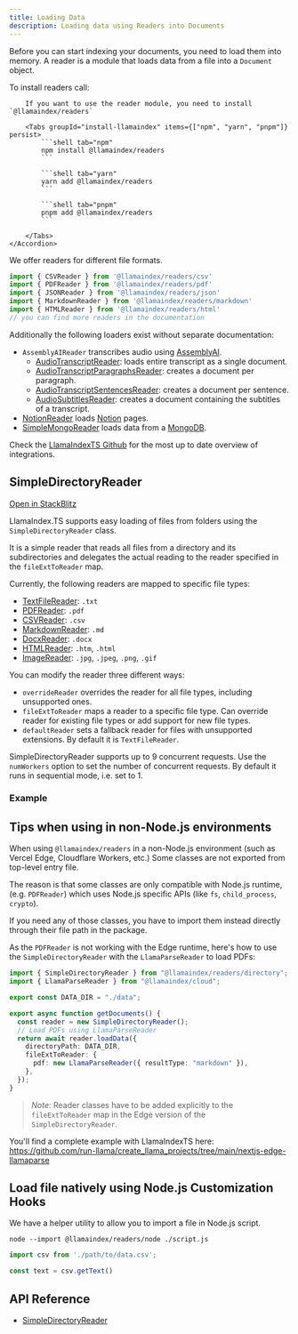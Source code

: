 ```yaml
---
title: Loading Data
description: Loading data using Readers into Documents
---
```



Before you can start indexing your documents, you need to load them into memory.
A reader is a module that loads data from a file into a `Document` object.

To install readers call:

<Accordions>
	<Accordion title="Install @llamaindex/readers">

		If you want to use the reader module, you need to install `@llamaindex/readers`

		<Tabs groupId="install-llamaindex" items={["npm", "yarn", "pnpm"]} persist>
			```shell tab="npm"
			npm install @llamaindex/readers
			```

			```shell tab="yarn"
			yarn add @llamaindex/readers
			```

			```shell tab="pnpm"
			pnpm add @llamaindex/readers
			```

		</Tabs>
	</Accordion>
</Accordions>

We offer readers for different file formats.

```ts twoslash 
import { CSVReader } from '@llamaindex/readers/csv'
import { PDFReader } from '@llamaindex/readers/pdf'
import { JSONReader } from '@llamaindex/readers/json'
import { MarkdownReader } from '@llamaindex/readers/markdown'
import { HTMLReader } from '@llamaindex/readers/html'
// you can find more readers in the documentation
```

Additionally the following loaders exist without separate documentation:

- `AssemblyAIReader` transcribes audio using [AssemblyAI](https://www.assemblyai.com/).
  - [AudioTranscriptReader](/docs/api/classes/AudioTranscriptReader): loads entire transcript as a single document.
  - [AudioTranscriptParagraphsReader](/docs/api/classes/AudioTranscriptParagraphsReader): creates a document per paragraph.
  - [AudioTranscriptSentencesReader](/docs/api/classes/AudioTranscriptSentencesReader): creates a document per sentence.
  - [AudioSubtitlesReader](/docs/api/classes/AudioTranscriptParagraphsReader): creates a document containing the subtitles of a transcript.
- [NotionReader](/docs/api/classes/NotionReader) loads [Notion](https://www.notion.so/) pages.
- [SimpleMongoReader](/docs/api/classes/SimpleMongoReader) loads data from a [MongoDB](https://www.mongodb.com/).

Check the [LlamaIndexTS Github](https://github.com/run-llama/LlamaIndexTS) for the most up to date overview of integrations.

## SimpleDirectoryReader

[Open in StackBlitz](https://stackblitz.com/github/run-llama/LlamaIndexTS/tree/main/examples/readers?file=src/simple-directory-reader.ts&title=Simple%20Directory%20Reader)

LlamaIndex.TS supports easy loading of files from folders using the `SimpleDirectoryReader` class.

It is a simple reader that reads all files from a directory and its subdirectories and delegates the actual reading to the reader specified in the `fileExtToReader` map.

<DynamicCodeBlock lang="ts" code={CodeSource} />

Currently, the following readers are mapped to specific file types:

- [TextFileReader](/docs/api/classes/TextFileReader): `.txt`
- [PDFReader](/docs/api/classes/PDFReader): `.pdf`
- [CSVReader](/docs/api/classes/CSVReader): `.csv`
- [MarkdownReader](/docs/api/classes/MarkdownReader): `.md`
- [DocxReader](/docs/api/classes/DocxReader): `.docx`
- [HTMLReader](/docs/api/classes/HTMLReader): `.htm`, `.html`
- [ImageReader](/docs/api/classes/ImageReader): `.jpg`, `.jpeg`, `.png`, `.gif`

You can modify the reader three different ways:

- `overrideReader` overrides the reader for all file types, including unsupported ones.
- `fileExtToReader` maps a reader to a specific file type. Can override reader for existing file types or add support for new file types.
- `defaultReader` sets a fallback reader for files with unsupported extensions. By default it is `TextFileReader`.

SimpleDirectoryReader supports up to 9 concurrent requests. Use the `numWorkers` option to set the number of concurrent requests. By default it runs in sequential mode, i.e. set to 1.

### Example

<DynamicCodeBlock lang="ts" code={CodeSource2} />

## Tips when using in non-Node.js environments

When using `@llamaindex/readers` in a non-Node.js environment (such as Vercel Edge, Cloudflare Workers, etc.)
Some classes are not exported from top-level entry file.

The reason is that some classes are only compatible with Node.js runtime, (e.g. `PDFReader`) which uses Node.js specific APIs (like `fs`, `child_process`, `crypto`).

If you need any of those classes, you have to import them instead directly through their file path in the package.

As the `PDFReader` is not working with the Edge runtime, here's how to use the `SimpleDirectoryReader` with the `LlamaParseReader` to load PDFs:

```typescript
import { SimpleDirectoryReader } from "@llamaindex/readers/directory";
import { LlamaParseReader } from "@llamaindex/cloud";

export const DATA_DIR = "./data";

export async function getDocuments() {
  const reader = new SimpleDirectoryReader();
  // Load PDFs using LlamaParseReader
  return await reader.loadData({
    directoryPath: DATA_DIR,
    fileExtToReader: {
      pdf: new LlamaParseReader({ resultType: "markdown" }),
    },
  });
}
```

> _Note_: Reader classes have to be added explicitly to the `fileExtToReader` map in the Edge version of the `SimpleDirectoryReader`.

You'll find a complete example with LlamaIndexTS here: https://github.com/run-llama/create_llama_projects/tree/main/nextjs-edge-llamaparse


## Load file natively using Node.js Customization Hooks

We have a helper utility to allow you to import a file in Node.js script.

```shell 
node --import @llamaindex/readers/node ./script.js
```

```ts
import csv from './path/to/data.csv';

const text = csv.getText()
```

## API Reference

- [SimpleDirectoryReader](/docs/api/classes/SimpleDirectoryReader)
